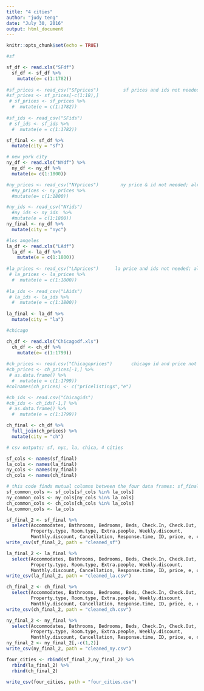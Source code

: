 ```yaml
---
title: "4 cities"
author: "judy teng"
date: "July 30, 2016"
output: html_document
---
```


```r
knitr::opts_chunk$set(echo = TRUE)
```

```r
#sf 

sf_df <- read.xls("SFdf")
  sf_df <- sf_df %>%
    mutate(e= c(1:1782))
  
#sf_prices <- read_csv("SFprices")         sf prices and ids not needed; already in sf_df
#sf_prices <- sf_prices[-c(1:18),]
 # sf_prices <- sf_prices %>%
  #  mutate(e = c(1:1782))
  
#sf_ids <- read_csv("SFids")
 # sf_ids <- sf_ids %>%
  #  mutate(e = c(1:1782))

sf_final <- sf_df %>%
  mutate(city = "sf")

```



```r
# new york city
ny_df <- read.xls("NYdf") %>%
  ny_df <- ny_df %>%
  mutate(e= c(1:1800))

#ny_prices <- read_csv("NYprices")        ny price & id not needed; alreading in ny_df
  #ny_prices <- ny_prices %>%
  #mutate(e= c(1:1800))

#ny_ids <- read_csv("NYids") 
  #ny_ids <- ny_ids  %>%
  #mutate(e = c(1:1800))
ny_final <- ny_df %>%
  mutate(city = "nyc")
```


```r
#los angeles 
la_df <- read.xls("LAdf")
  la_df <- la_df %>%
    mutate(e = c(1:1800))
  
#la_prices <- read_csv("LAprices")      la price and ids not needed; already in la_df
 # la_prices <- la_prices %>%
  #  mutate(e = c(1:1800))
  
#la_ids <- read_csv("LAids")
 # la_ids <- la_ids %>%
  #  mutate(e = c(1:1800))
  
la_final <- la_df %>%
  mutate(city = "la")
```


```r
#chicago

ch_df <- read.xls("Chicagodf.xls")
  ch_df <- ch_df %>%
    mutate(e= c(1:1799))
  
#ch_prices <- read.csv("Chicagoprices")       chicago id and price not needed, already in ch_df
#ch_prices <- ch_prices[-1,] %>%
 # as.data.frame() %>%
  #  mutate(e = c(1:1799))
#colnames(ch_prices) <- c("pricelistings","e")

#ch_ids <- read.csv("Chicagids")       
#ch_ids <- ch_ids[-1,] %>%
 # as.data.frame() %>%
  #  mutate(e = c(1:1799))

ch_final <- ch_df %>%
  full_join(ch_prices) %>%
  mutate(city = "ch")
```


```r
# csv outputs; sf, nyc, la, chica, 4 cities

sf_cols <- names(sf_final)
la_cols <- names(la_final)
ny_cols <- names(ny_final)
ch_cols <- names(ch_final)

# this code finds mutual columns between the four data frames: sf_final, la_final, ch_final, ny_final
sf_common_cols <- sf_cols[sf_cols %in% la_cols]
ny_common_cols <- ny_cols[ny_cols %in% la_cols]
ch_common_cols <- ch_cols[ch_cols %in% la_cols]
la_common_cols <- la_cols

sf_final_2 <- sf_final %>%
  select(Accommodates, Bathrooms, Bedrooms, Beds, Check.In, Check.Out, 
         Property.type, Room.type, Extra.people, Weekly.discount, 
         Monthly.discount, Cancellation, Response.time, ID, price, e, city)
write_csv(sf_final_2, path = "cleaned_sf")

la_final_2 <- la_final %>%
  select(Accommodates, Bathrooms, Bedrooms, Beds, Check.In, Check.Out, 
         Property.type, Room.type, Extra.people, Weekly.discount, 
         Monthly.discount, Cancellation, Response.time, ID, price, e, city)
write_csv(la_final_2, path = "cleaned_la.csv")

ch_final_2 <- ch_final %>%
  select(Accommodates, Bathrooms, Bedrooms, Beds, Check.In, Check.Out, 
         Property.type, Room.type, Extra.people, Weekly.discount, 
         Monthly.discount, Cancellation, Response.time, ID, price, e, city)
write_csv(ch_final_2, path = "cleaned_ch.csv")

ny_final_2 <- ny_final %>%
  select(Accommodates, Bathrooms, Bedrooms, Beds, Check.In, Check.Out, 
         Property.type, Room.type, Extra.people, Weekly.discount, 
         Monthly.discount, Cancellation, Response.time, ID, price, e, city)
ny_final_2 <- ny_final_2[,-c(1,2)]
write_csv(ny_final_2, path = "cleaned_ny.csv")

four_cities <- rbind(sf_final_2,ny_final_2) %>%
  rbind(la_final_2) %>%
  rbind(ch_final_2)
  
write_csv(four_cities, path = "four_cities.csv")  
```





